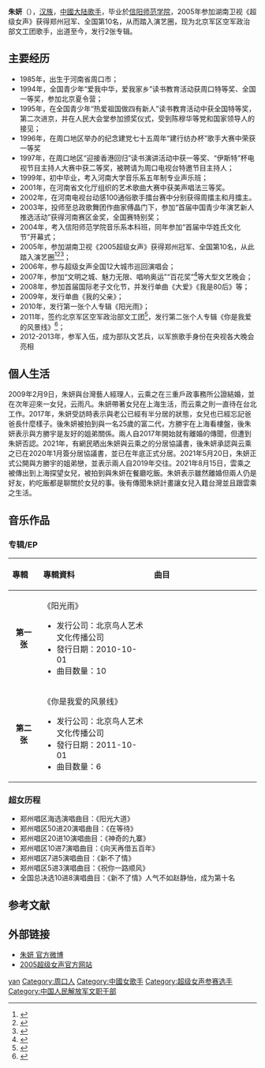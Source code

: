 {{藝人
| 姓名     = 朱妍
| 類型     = 女歌手
| 圖片     =
| 圖片尺寸 = 
| 圖片簡介 = 
| 原名     =  
| 外文名   = 
| 外文     =  
| 綽號     =  
| 國籍     = {{PRC}} 
| 民族     = [[汉族|汉族]]
| 出生日期 = {{birth date and age|1985|3|10}}
| 出生地點 = {{CHN}}[[河南省|河南省]][[周口市|周口市]]
| 職業     = [[歌手|歌手]]
| 語言     = 
| 母校 =  [[信阳师范学院|信阳师范学院]] 
| 配偶     = {{marriage|云乘之|2009|2021|reason=divorced}}
| 兒女     = 女兒：云雨凡<br>{{birth date and age|2010|11|29}}
| 父母     = 
| 音樂類型 = [[华语流行|华语流行]]
| 活躍年代 = 2005年至今
| 代表作   = 
| 唱片公司 = [[天娱传媒|天娱传媒]]（2005-2008）<br>北京鸟人文化传播公司（2011至今）
| 經紀公司 = [[天娱传媒|天娱传媒]]（2005-2008）<br>北京军区空军政治部文工团（2011至今）
| 獎項     = 2005湖南卫视《超级女声》郑州冠军、全国第10名
| IMDb    = 
}}
'''朱妍'''（{{bd|1985年|3月10日|catIdx=Z朱}}），[[汉族|汉族]]，[[中國大陆|中國大陆]][[歌手|歌手]]，毕业於[[信阳师范学院|信阳师范学院]]，2005年参加湖南卫视《超级女声》获得郑州冠军、全国第10名，从而踏入演艺圈，现为北京军区空军政治部文工团歌手，出道至今，发行2张专辑。

==主要经历==
*1985年，出生于河南省周口市；
*1994年，全国青少年“爱我中华，爱我家乡”读书教育活动获周口特等奖、全国一等奖，参加北京夏令营；
*1995年，在全国青少年“热爱祖国做四有新人”读书教育活动中获全国特等奖，第二次进京，并在人民大会堂参加颁奖仪式，受到陈穆华等党和国家领导人的接见；
*1996年，在周口地区举办的纪念建党七十五周年“建行纺办杯”歌手大赛中荣获一等奖
*1997年，在周口地区“迎接香港回归”读书演讲活动中获一等奖、“伊斯特”杯电视节目主持人大赛中获二等奖，被聘请为周口电视台特邀节目主持人；
*1999年，初中毕业，考入河南大学音乐系五年制专业声乐班；
*2001年，在河南省文化厅组织的艺术歌曲大赛中获美声唱法三等奖。
*2002年，在河南电视台动感100通俗歌手擂台赛中分别获得周擂主和月擂主。
*2003年，投师至总政歌舞团作曲家傅晶门下，参加“首届中国青少年演艺新人推选活动”获得河南赛区金奖，全国赛特别奖；
*2004年，考入信阳师范学院音乐系本科班，同年参加“首届中华姓氏文化节”开幕式；
*2005年，参加湖南卫视《2005超级女声》获得郑州冠军、全国第10名，从此踏入演艺圈<ref>{{Cite web |url=http://eladies.sina.com.cn/nx/2005/0728/1603177499.html |title=朱妍：太流行的歌不太适合我 |access-date=2013-09-21 |archive-date=2019-06-14 |archive-url=https://web.archive.org/web/20190614024029/http://eladies.sina.com.cn/nx/2005/0728/1603177499.html |dead-url=no }}</ref><ref>{{Cite web |url=http://ent.sina.com.cn/x/2006-08-24/17521215028.html |title=朱妍：“超女”舞台让我证明了自己 |access-date=2013-09-21 |archive-date=2016-03-04 |archive-url=https://web.archive.org/web/20160304112133/http://ent.sina.com.cn/x/2006-08-24/17521215028.html |dead-url=no }}</ref><ref>{{Cite web |url=http://eladies.sina.com.cn/nx/2005/0730/1337177911.html |title=2005超级女声总决选10进8 没有悬念，朱妍淘汰 |access-date=2013-09-21 |archive-date=2019-06-10 |archive-url=https://web.archive.org/web/20190610052041/http://eladies.sina.com.cn/nx/2005/0730/1337177911.html |dead-url=no }}</ref>；
*2006年，参与超级女声全国12大城市巡回演唱会；
*2007年，参加“文明之城、魅力无限、唱响奥运”“百花奖”<ref>{{Cite web |url=http://ent.sina.com.cn/m/p/2005-11-12/2304894778.html |title=金鸡百花节闭幕-超女朱妍郭慧敏挥手致意 |access-date=2013-09-21 |archive-date=2019-06-11 |archive-url=https://web.archive.org/web/20190611155445/http://ent.sina.com.cn/m/p/2005-11-12/2304894778.html |dead-url=no }}</ref>等大型文艺晚会；
*2008年，参加首届国际老子文化节，并发行单曲《大爱》《我是80后》等；
*2009年，发行单曲《我的父亲》；
*2010年，发行第一张个人专辑《阳光雨》；
*2011年，签约北京军区空军政治部文工团<ref>{{Cite web |url=http://www.sxdaily.com.cn/n/2012/1206/c73-5028335-19.html |title=盘点05超女现状 |access-date=2013-09-21 |archive-url=https://web.archive.org/web/20130921054929/http://www.sxdaily.com.cn/n/2012/1206/c73-5028335-19.html |archive-date=2013-09-21 |dead-url=yes }}</ref>，发行第二张个人专辑《你是我爱的风景线》<ref>{{Cite web |url=http://y.qq.com/#type=song&id=641415 |title=你是我爱的风景线-朱妍 |accessdate=2013-09-21 |archive-date=2013-09-11 |archive-url=https://web.archive.org/web/20130911113809/http://y.qq.com/#type=song&id=641415 |dead-url=no }}</ref>；
*2012-2013年，参军入伍，成为部队文艺兵，以军旅歌手身份在央视各大晚会亮相

== 個人生活 ==
2009年2月9日，朱妍與台灣藝人經理人，云乘之在三重戶政事務所公證結婚，並在次年迎來一女兒，云雨凡。朱妍帶著女兒在上海生活，而云乘之則一直待在台北工作。2017年，朱妍受訪時表示與老公已經有半分居的狀態，女兒也已經忘記爸爸長什麼樣子。後朱妍被拍到與一名25歲的富二代，方勝宇在上海看樓盤，後朱妍表示與方勝宇是友好的姐弟關係。兩人自2017年開始就有離婚的傳聞，但遭到朱妍否認。2021年，有網民晒出朱妍與云乘之的分居協議書，後朱妍承認與云乘之已在2020年1月簽分居協議書，並已在年底正式分居。2021年5月20日，朱妍正式公開與方勝宇的姐弟戀，並表示兩人自2019年交往。2021年8月15日，雲乘之被傳出到上海探望女兒，被拍到與朱妍在餐廳吃飯。朱妍表示雖然離婚但兩人仍是好友，約吃飯都是聊關於女兒的事。後有傳聞朱妍計畫讓女兒入籍台灣並且跟雲乘之生活。

==音乐作品==
===专辑/EP===
{| class="wikitable"
!align="left" width="80px"| 專輯 
!align="left" width="350px"| 專輯資料
!align="left" width="400px"| 曲目
|-
|align="center"| '''第一张'''
|align="left"|  《阳光雨》
* 发行公司：北京鸟人艺术文化传播公司  
* 發行日期：2010-10-01 
* 曲目数量：10
|align="left" style="font-size: 85%;"|
{{hidden|曲目|
# 阳光雨
# 龙腾飞 
# 温暖人间
# 大中原 
# 禅心
# 天下父母心
# 孝心
# 我的父母兄妹
# 回家过年
# 幸福空间
}}
|-
|align="center"| '''第二张'''
|align="left"|  《你是我爱的风景线》
* 发行公司：北京鸟人艺术文化传播公司  
* 發行日期：2011-10-01 
* 曲目数量：6
|align="left" style="font-size: 85%;"|
{{hidden|曲目|
# 你是我爱的风景线
# 灯火阑珊处 
# 相伴相依
# 吐鲁番的葡萄甜了 
# 我是80后
# 3千古英雄
}}
|}

===超女历程===
*郑州唱区海选演唱曲目：《阳光大道》
*郑州唱区50进20演唱曲目：《在等待》
*郑州唱区20进10演唱曲目：《神奇的九寨》
*郑州唱区10进7演唱曲目：《向天再借五百年》
*郑州唱区7进5演唱曲目：《新不了情》 
*郑州唱区5进3演唱曲目：《祝你一路顺风》
*全国总决选10进8演唱曲目：《新不了情》人气不如赵静怡，成为第十名

==参考文献==
{{reflist}}

==外部链接==
*[http://weibo.com/u/1215646842 朱妍 官方微博]
*[http://eladies.sina.com.cn/f/supergirl/index.html 2005超级女声官方网站] {{Wayback|url=http://eladies.sina.com.cn/f/supergirl/index.html |date=20210224173038 }}

{{超快家族}}

{{DEFAULTSORT:Zhu yan}}
[[Category:朱姓|yan]]
[[Category:周口人|Category:周口人]]
[[Category:中國女歌手|Category:中國女歌手]]
[[Category:超级女声参赛选手|Category:超级女声参赛选手]]
[[Category:中国人民解放军文职干部|Category:中国人民解放军文职干部]]